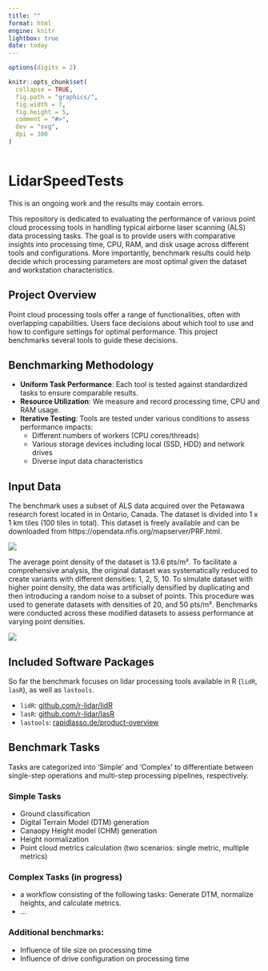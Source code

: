 ```yaml
---
title: ""
format: html
engine: knitr
lightbox: true
date: today
---
```


```r
options(digits = 2)

knitr::opts_chunk$set(
  collapse = TRUE,
  fig.path = "graphics/",
  fig.width = 7,
  fig.height = 5,
  comment = "#>",
  dev = "svg",
  dpi = 300
)



```
  
# LidarSpeedTests


::: {.callout-warning}
This is an ongoing work and the results may contain errors.
:::

This repository is dedicated to evaluating the performance of various point cloud processing tools in handling typical airborne laser scanning (ALS) data processing tasks. The goal is to provide users with comparative insights into processing time, CPU, RAM, and disk usage across different tools and configurations. More importantly, benchmark results could help decide which processing parameters are most optimal given the dataset and workstation characteristics. 


## Project Overview

Point cloud processing tools offer a range of functionalities, often with overlapping capabilities. Users face decisions about which tool to use and how to configure settings for optimal performance. This project benchmarks several tools to guide these decisions.

## Benchmarking Methodology

- **Uniform Task Performance**: Each tool is tested against standardized tasks to ensure comparable results.
- **Resource Utilization**: We measure and record processing time, CPU and RAM usage. 
- **Iterative Testing**: Tools are tested under various conditions to assess performance impacts:
  - Different numbers of workers (CPU cores/threads)
  - Various storage devices including local (SSD, HDD) and network drives
  - Diverse input data characteristics

## Input Data

The benchmark uses a subset of ALS data acquired over the Petawawa research forest located in in Ontario, Canada. The dataset is divided into 1 x 1 km tiles (100 tiles in total). This dataset is freely available and can be downloaded from https://opendata.nfis.org/mapserver/PRF.html.

![](graphics/data.png)

The average point density of the dataset is 13.6 pts/m². To facilitate a comprehensive analysis, the original dataset was systematically reduced to create variants with different densities: 1, 2, 5, 10. To simulate dataset with higher point density, the data was artificially densified by duplicating and then introducing a random noise to a subset of points. This procedure was used to generate datasets with densities of 20, and 50 pts/m². Benchmarks were conducted across these modified datasets to assess performance at varying point densities.

![](graphics/data_density_crossections.png)

## Included Software Packages

So far the benchmark focuses on lidar processing tools available in R (`lidR`, `lasR`), as well as `lastools`.

- `lidR`: [github.com/r-lidar/lidR](https://github.com/r-lidar/lidR)
- `lasR`: [github.com/r-lidar/lasR](https://github.com/r-lidar/lasR)
- `lastools`: [rapidlasso.de/product-overview](https://rapidlasso.de/product-overview/)

## Benchmark Tasks

Tasks are categorized into 'Simple' and 'Complex' to differentiate between single-step operations and multi-step processing pipelines, respectively.

### Simple Tasks
- Ground classification
- Digital Terrain Model (DTM) generation
- Canaopy Height model (CHM) generation
- Height normalization
- Point cloud metrics calculation (two scenarios: single metric, multiple metrics)


### Complex Tasks (in progress)
- a workflow consisting of the following tasks: Generate DTM, normalize heights, and calculate metrics.
- ...

### Additional benchmarks:
- Influence of tile size on processing time
- Influence of drive configuration on processing time